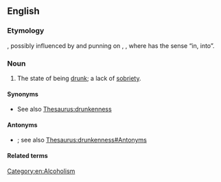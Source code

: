 ==English==

===Etymology===
{{root|en|ine-pro|*h₁egʷʰ-}}
{{prefix|en|in|sobriety|t1=not}}, possibly influenced by and punning on {{m|en|inebriation}}, {{m|en|intoxication}}, where {{m|en|in-}} has the sense “in, into”.

===Noun===
{{en-noun|~}}

# The state of being [[drunk]]; a lack of [[sobriety]].

====Synonyms====
* See also [[Thesaurus:drunkenness]]

====Antonyms====
* {{l|en|sobriety}}; see also [[Thesaurus:drunkenness#Antonyms]]

====Related terms====
{{rootsee|en|h₁egʷʰ}}

[[Category:en:Alcoholism]]
